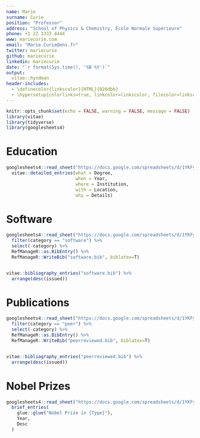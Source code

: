 ```yaml
---
name: Marie
surname: Curie
position: "Professor"
address: "School of Physics & Chemistry, École Normale Supérieure"
phone: +1 22 3333 4444
www: mariecurie.com
email: "Marie.Curie@ens.fr"
twitter: mariecurie
github: mariecurie
linkedin: mariecurie
date: "`r format(Sys.time(), '%B %Y')`"
output: 
  vitae::hyndman
header-includes:
  - \definecolor{linkscolor}{HTML}{026dbb}
  - \hypersetup{colorlinks=true, linkcolor=linkscolor, filecolor=linkscolor, urlcolor=linkscolor, urlbordercolor=linkscolor}
---
```


```r
knitr::opts_chunk$set(echo = FALSE, warning = FALSE, message = FALSE)
library(vitae)
library(tidyverse)
library(googlesheets4)
```

# Education

```r
googlesheets4::read_sheet("https://docs.google.com/spreadsheets/d/1YKFymOOFCN6Ywlbkst3sDkrWDcRRgS6iI2djq_D_0-8/edit#gid=0", sheet="Education") %>%
  vitae::detailed_entries(what = Degree,
                          when = Year,
                          where = Institution, 
                          with = Location, 
                          why = Details)
```


# Software

```r
googlesheets4::read_sheet("https://docs.google.com/spreadsheets/d/1YKFymOOFCN6Ywlbkst3sDkrWDcRRgS6iI2djq_D_0-8/edit#gid=0", sheet="Publications") %>%
  filter(category == "software") %>%
  select(-category) %>%
  RefManageR::as.BibEntry() %>%
  RefManageR::WriteBib("software.bib", biblatex=T)


vitae::bibliography_entries("software.bib") %>%
  arrange(desc(issued))
```

# Publications
```r
googlesheets4::read_sheet("https://docs.google.com/spreadsheets/d/1YKFymOOFCN6Ywlbkst3sDkrWDcRRgS6iI2djq_D_0-8/edit#gid=0", sheet="Publications") %>%
  filter(category == "peer") %>%
  select(-category) %>%
  RefManageR::as.BibEntry() %>%
  RefManageR::WriteBib("peerreviewed.bib", biblatex=T)


vitae::bibliography_entries("peerreviewed.bib") %>%
  arrange(desc(issued))
```

# Nobel Prizes

```r
googlesheets4::read_sheet("https://docs.google.com/spreadsheets/d/1YKFymOOFCN6Ywlbkst3sDkrWDcRRgS6iI2djq_D_0-8/edit#gid=0", sheet="Nobel Prizes") %>% 
  brief_entries(
    glue::glue("Nobel Prize in {Type}"),
    Year, 
    Desc
  )
```
